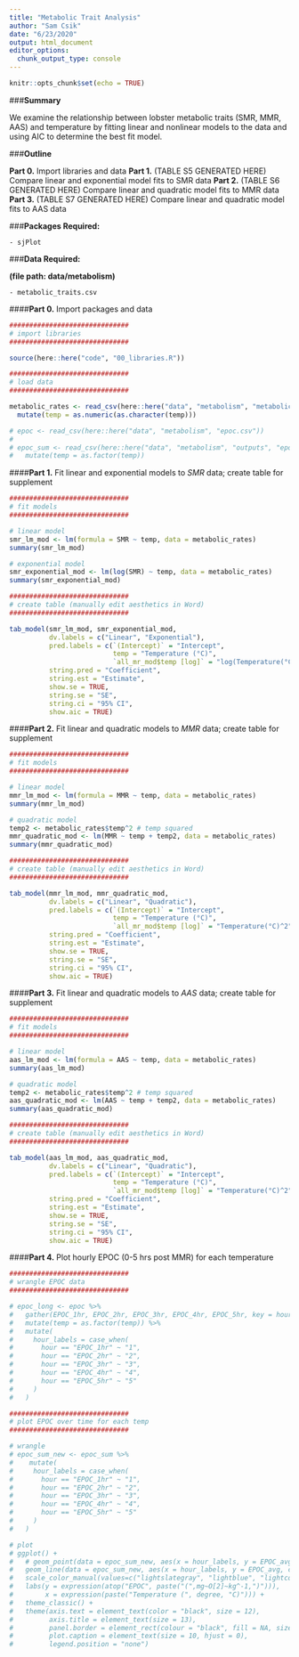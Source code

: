 ```yaml
---
title: "Metabolic Trait Analysis"
author: "Sam Csik"
date: "6/23/2020"
output: html_document
editor_options: 
  chunk_output_type: console
---
```


```r
knitr::opts_chunk$set(echo = TRUE)
```

###**Summary**

We examine the relationship between lobster metabolic traits (SMR, MMR, AAS) and temperature by fitting linear and nonlinear models to the data and using AIC to determine the best fit model.

###**Outline**

**Part 0.** Import libraries and data
**Part 1.** (TABLE S5 GENERATED HERE) Compare linear and exponential model fits to SMR data
**Part 2.** (TABLE S6 GENERATED HERE) Compare linear and quadratic model fits to MMR data
**Part 3.** (TABLE S7 GENERATED HERE) Compare linear and quadratic model fits to AAS data

###**Packages Required:** 

    - sjPlot

###**Data Required:**

**(file path: data/metabolism)**

    - metabolic_traits.csv

####**Part 0.** Import packages and data   
```r
##############################
# import libraries
##############################

source(here::here("code", "00_libraries.R"))

##############################
# load data
##############################

metabolic_rates <- read_csv(here::here("data", "metabolism", "metabolic_traits.csv")) %>% 
  mutate(temp = as.numeric(as.character(temp)))

# epoc <- read_csv(here::here("data", "metabolism", "epoc.csv"))
# 
# epoc_sum <- read_csv(here::here("data", "metabolism", "outputs", "epoc_summary_stats.csv")) %>% 
#   mutate(temp = as.factor(temp))
```

####**Part 1.** Fit linear and exponential models to *SMR* data; create table for supplement
```r
##############################
# fit models
##############################

# linear model
smr_lm_mod <- lm(formula = SMR ~ temp, data = metabolic_rates)
summary(smr_lm_mod)

# exponential model
smr_exponential_mod <- lm(log(SMR) ~ temp, data = metabolic_rates)
summary(smr_exponential_mod)

##############################
# create table (manually edit aesthetics in Word)
##############################

tab_model(smr_lm_mod, smr_exponential_mod,
          dv.labels = c("Linear", "Exponential"),
          pred.labels = c(`(Intercept)` = "Intercept",
                          temp = "Temperature (°C)",
                          `all_mr_mod$temp [log]` = "log(Temperature(°C))"),
          string.pred = "Coefficient",
          string.est = "Estimate",
          show.se = TRUE,
          string.se = "SE",
          string.ci = "95% CI",
          show.aic = TRUE)
```

####**Part 2.** Fit linear and quadratic models to *MMR* data; create table for supplement
```r
##############################
# fit models
##############################

# linear model
mmr_lm_mod <- lm(formula = MMR ~ temp, data = metabolic_rates)
summary(mmr_lm_mod)

# quadratic model
temp2 <- metabolic_rates$temp^2 # temp squared
mmr_quadratic_mod <- lm(MMR ~ temp + temp2, data = metabolic_rates)
summary(mmr_quadratic_mod)

##############################
# create table (manually edit aesthetics in Word)
##############################

tab_model(mmr_lm_mod, mmr_quadratic_mod,
          dv.labels = c("Linear", "Quadratic"),
          pred.labels = c(`(Intercept)` = "Intercept",
                          temp = "Temperature (°C)",
                          `all_mr_mod$temp [log]` = "Temperature(°C)^2"),
          string.pred = "Coefficient",
          string.est = "Estimate",
          show.se = TRUE,
          string.se = "SE",
          string.ci = "95% CI",
          show.aic = TRUE)
```

####**Part 3.** Fit linear and quadratic models to *AAS* data; create table for supplement
```r
##############################
# fit models
##############################

# linear model
aas_lm_mod <- lm(formula = AAS ~ temp, data = metabolic_rates)
summary(aas_lm_mod)

# quadratic model
temp2 <- metabolic_rates$temp^2 # temp squared
aas_quadratic_mod <- lm(AAS ~ temp + temp2, data = metabolic_rates)
summary(aas_quadratic_mod)

##############################
# create table (manually edit aesthetics in Word)
##############################

tab_model(aas_lm_mod, aas_quadratic_mod,
          dv.labels = c("Linear", "Quadratic"),
          pred.labels = c(`(Intercept)` = "Intercept",
                          temp = "Temperature (°C)",
                          `all_mr_mod$temp [log]` = "Temperature(°C)^2"),
          string.pred = "Coefficient",
          string.est = "Estimate",
          show.se = TRUE,
          string.se = "SE",
          string.ci = "95% CI",
          show.aic = TRUE)
```

####**Part 4.** Plot hourly EPOC (0-5 hrs post MMR) for each temperature
```r
##############################
# wrangle EPOC data
##############################

# epoc_long <- epoc %>% 
#   gather(EPOC_1hr, EPOC_2hr, EPOC_3hr, EPOC_4hr, EPOC_5hr, key = hour, value = EPOC) %>%
#   mutate(temp = as.factor(temp)) %>%
#   mutate(
#     hour_labels = case_when(
#       hour == "EPOC_1hr" ~ "1",
#       hour == "EPOC_2hr" ~ "2",
#       hour == "EPOC_3hr" ~ "3",
#       hour == "EPOC_4hr" ~ "4",
#       hour == "EPOC_5hr" ~ "5"
#     )
#   )

##############################
# plot EPOC over time for each temp
##############################

# wrangle
# epoc_sum_new <- epoc_sum %>% 
#    mutate(
#     hour_labels = case_when(
#       hour == "EPOC_1hr" ~ "1",
#       hour == "EPOC_2hr" ~ "2",
#       hour == "EPOC_3hr" ~ "3",
#       hour == "EPOC_4hr" ~ "4",
#       hour == "EPOC_5hr" ~ "5"
#     )
#   )

# plot
# ggplot() + 
#   # geom_point(data = epoc_sum_new, aes(x = hour_labels, y = EPOC_avg, color = temp, shape = temp), size = 2) +
#   geom_line(data = epoc_sum_new, aes(x = hour_labels, y = EPOC_avg, color = temp)) +
#   scale_color_manual(values=c("lightslategray", "lightblue", "lightcoral", "indianred4")) +
#   labs(y = expression(atop("EPOC", paste("(",mg~O[2]~kg^-1,")"))),
#        x = expression(paste("Temperature (", degree, "C)"))) +
#   theme_classic() + 
#   theme(axis.text = element_text(color = "black", size = 12),
#         axis.title = element_text(size = 13),
#         panel.border = element_rect(colour = "black", fill = NA, size = 0.7),
#         plot.caption = element_text(size = 10, hjust = 0),
#         legend.position = "none")

```

